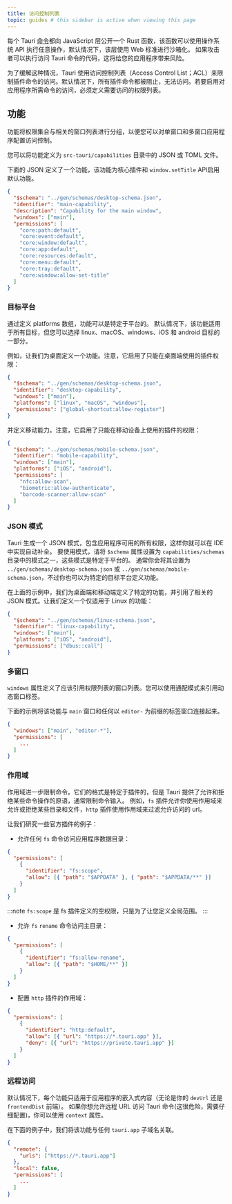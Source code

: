 ```yaml
---
title: 访问控制列表
topic: guides # this sidebar is active when viewing this page
---
```


每个 Tauri [命令](/zh-cn/develop/calling-rust/)都向 JavaScript 层公开一个 Rust 函数，该函数可以使用操作系统 API 执行任意操作，默认情况下，该层使用 Web 标准进行沙箱化。
如果攻击者可以执行访问 Tauri 命令的代码，这将给您的应用程序带来风险。

为了缓解这种情况，Tauri 使用访问控制列表（Access Control List；ACL）来限制插件命令的访问。默认情况下，所有插件命令都被阻止，无法访问。若要启用对应用程序所需命令的访问，必须定义需要访问的权限列表。

## 功能

功能将权限集合与相关的窗口列表进行分组，以便您可以对单窗口和多窗口应用程序配置访问控制。

您可以将功能定义为 `src-tauri/capabilities` 目录中的 JSON 或 TOML 文件。

下面的 JSON 定义了一个功能，该功能为核心插件和 `window.setTitle` API启用默认功能。

```json title="src-tauri/capabilities/default.json"
{
  "$schema": "../gen/schemas/desktop-schema.json",
  "identifier": "main-capability",
  "description": "Capability for the main window",
  "windows": ["main"],
  "permissions": [
    "core:path:default",
    "core:event:default",
    "core:window:default",
    "core:app:default",
    "core:resources:default",
    "core:menu:default",
    "core:tray:default",
    "core:window:allow-set-title"
  ]
}
```

### 目标平台

通过定义 platforms 数组，功能可以是特定于平台的。
默认情况下，该功能适用于所有目标，但您可以选择 linux、macOS、windows、iOS 和 android 目标的一部分。

例如，让我们为桌面定义一个功能。注意，它启用了只能在桌面端使用的插件权限：

```json title="src-tauri/capabilities/desktop.json"
{
  "$schema": "../gen/schemas/desktop-schema.json",
  "identifier": "desktop-capability",
  "windows": ["main"],
  "platforms": ["linux", "macOS", "windows"],
  "permissions": ["global-shortcut:allow-register"]
}
```

并定义移动能力。注意，它启用了只能在移动设备上使用的插件的权限：

```json title="src-tauri/capabilities/mobile.json"
{
  "$schema": "../gen/schemas/mobile-schema.json",
  "identifier": "mobile-capability",
  "windows": ["main"],
  "platforms": ["iOS", "android"],
  "permissions": [
    "nfc:allow-scan",
    "biometric:allow-authenticate",
    "barcode-scanner:allow-scan"
  ]
}
```

### JSON 模式

Tauri 生成一个 JSON 模式，包含应用程序可用的所有权限，这样你就可以在 IDE 中实现自动补全。
要使用模式，请将 `$schema` 属性设置为 `capabilities/schemas` 目录中的模式之一，这些模式是特定于平台的。
通常你会将其设置为 `../gen/schemas/desktop-schema.json` 或 `../gen/schemas/mobile-schema.json`，不过你也可以为特定的目标平台定义功能。

在上面的示例中，我们为桌面端和移动端定义了特定的功能，并引用了相关的 JSON 模式。让我们定义一个仅适用于 Linux 的功能：

```json title="src-tauri/capabilities/linux.json"
{
  "$schema": "../gen/schemas/linux-schema.json",
  "identifier": "linux-capability",
  "windows": ["main"],
  "platforms": ["iOS", "android"],
  "permissions": ["dbus::call"]
}
```

### 多窗口

`windows` 属性定义了应该引用权限列表的窗口列表。您可以使用通配模式来引用动态窗口标签。

下面的示例将该功能与 `main` 窗口和任何以 `editor-` 为前缀的标签窗口连接起来。

```json title="src-tauri/capabilities/mobile.json"
{
  "windows": ["main", "editor-*"],
  "permissions": [
    ...
  ]
}
```

### 作用域

作用域进一步限制命令。它们的格式是特定于插件的，但是 Tauri 提供了允许和拒绝某些命令操作的原语，通常限制命令输入。
例如，`fs` 插件允许你使用作用域来允许或拒绝某些目录和文件，`http` 插件使用作用域来过滤允许访问的 url。

让我们研究一些官方插件的例子：

- 允许任何 `fs` 命令访问应用程序数据目录：

```json title="src-tauri/capabilities/base.json"
{
  "permissions": [
    {
      "identifier": "fs:scope",
      "allow": [{ "path": "$APPDATA" }, { "path": "$APPDATA/**" }]
    }
  ]
}
```

:::note
`fs:scope` 是 fs 插件定义的空权限，只是为了让您定义全局范围。
:::

- 允许 `fs` `rename` 命令访问主目录：

```json title="src-tauri/capabilities/base.json"
{
  "permissions": [
    {
      "identifier": "fs:allow-rename",
      "allow": [{ "path": "$HOME/**" }]
    }
  ]
}
```

- 配置 `http` 插件的作用域：

```json title="src-tauri/capabilities/base.json"
{
  "permissions": [
    {
      "identifier": "http:default",
      "allow": [{ "url": "https://*.tauri.app" }],
      "deny": [{ "url": "https://private.tauri.app" }]
    }
  ]
}
```

### 远程访问

默认情况下，每个功能只适用于应用程序的嵌入式内容（无论是你的 `devUrl` 还是 `frontendDist` 前端）。
如果你想允许远程 URL 访问 Tauri 命令(这很危险，需要仔细配置)，你可以使用 `context` 属性。

在下面的例子中，我们将该功能与任何 `tauri.app` 子域名关联。

```json title="src-tauri/capabilities/remote.json"
{
  "remote": {
    "urls": ["https://*.tauri.app"]
  },
  "local": false,
  "permissions": [
    ...
  ]
}
```
